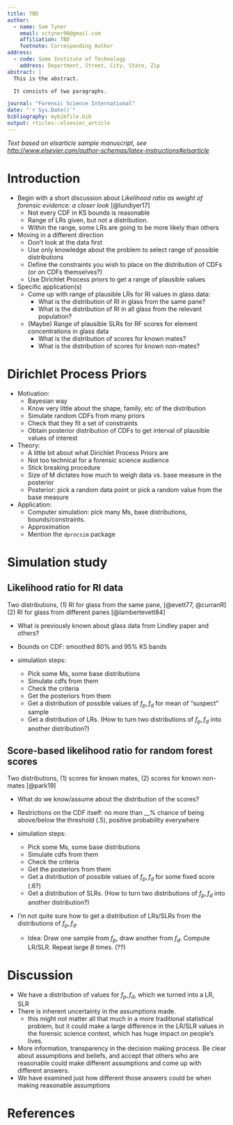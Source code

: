 ```yaml
---
title: TBD
author:
  - name: Sam Tyner
    email: sctyner90@gmail.com
    affiliation: TBD
    footnote: Corresponding Author
address:
  - code: Some Institute of Technology
    address: Department, Street, City, State, Zip
abstract: |
  This is the abstract.

  It consists of two paragraphs.

journal: "Forensic Science International"
date: "`r Sys.Date()`"
bibliography: mybibfile.bib
output: rticles::elsevier_article
---
```


_Text based on elsarticle sample manuscript, see [http://www.elsevier.com/author-schemas/latex-instructions#elsarticle](http://www.elsevier.com/author-schemas/latex-instructions#elsarticle)_


# Introduction

- Begin with a short discussion about *Likelihood ratio as weight of forensic evidence: a closer look* [@lundiyer17] 
    * Not every CDF in KS bounds is reasonable
    * Range of LRs given, but not a distribution.
    * Within the range, some LRs are going to be more likely than others 
- Moving in a different direction 
    * Don't look at the data first 
    * Use only knowledge about the problem to select range of possible distributions 
    * Define the constraints you wish to place on the distribution of CDFs (or on CDFs themselves?)
    * Use Dirichlet Process priors to get a range of plausible values
- Specific application(s)
    * Come up with range of plausible LRs for RI values in glass data:
        * What is the distribution of RI in glass from the same pane? 
        * What is the distribution of RI in all glass from the relevant population? 
    * (Maybe) Range of plausible SLRs for RF scores for element concentrations in glass data
        * What is the distribution of scores for known mates? 
        * What is the distribution of scores for known non-mates? 

# Dirichlet Process Priors

- Motivation: 
    * Bayesian way
    * Know very little about the shape, family, etc of the distribution
    * Simulate random CDFs from many priors
    * Check that they fit a set of constraints
    * Obtain posterior distribution of CDFs to get interval of plausible values of interest
- Theory: 
    * A little bit about what Dirichlet Process Priors are 
    * Not too technical for a forensic science audience
    * Stick breaking procedure
    * Size of M dictates how much to weigh data vs. base measure in the posterior 
    * Posterior: pick a random data point or pick a random value from the base measure 
- Application: 
    * Computer simulation: pick many Ms, base distributions, bounds/constraints.
    * Approximation 
    * Mention the `dprocsim` package 

# Simulation study 

## Likelihood ratio for RI data 

Two distributions, (1) RI for glass from the same pane, [@evett77, @curranR] (2) RI for glass from different panes [@lambertevett84]

- What is previously known about glass data from Lindley paper and others? 

- Bounds on CDF: smoothed 80% and 95% KS bands 

- simulation steps: 
    * Pick some Ms, some base distributions 
    * Simulate cdfs from them 
    * Check the criteria
    * Get the posteriors from them 
    * Get a distribution of possible values of $f_p, f_d$ for mean of "suspect" sample
    * Get a distribution of LRs. (How to turn two distributions of $f_p, f_d$ into another distribution?)

## Score-based likelihood ratio for random forest scores 

Two distributions, (1) scores for known mates, (2) scores for known non-mates [@park19]

- What do we know/assume about the distribution of the scores? 

- Restrictions on the CDF itself: no more than __% chance of being above/below the threshold (.5), positive probability everywhere 

- simulation steps: 
    * Pick some Ms, some base distributions 
    * Simulate cdfs from them 
    * Check the criteria
    * Get the posteriors from them 
    * Get a distribution of possible values of $f_p, f_d$ for some fixed score (.6?)
    * Get a distribution of SLRs. (How to turn two distributions of $f_p, f_d$ into another distribution?)

- I'm not quite sure how to get a distribution of LRs/SLRs from the distributions of $f_p, f_d$. 
    * Idea: Draw one sample from $f_p$, draw another from $f_d$. Compute LR/SLR. Repeat large $B$ times. (??)

# Discussion

- We have a distribution of values for $f_p, f_d$, which we turned into a LR, SLR
- There is inherent uncertainty in the assumptions made. 
    * this might not matter all that much in a more traditional statistical problem, but it could make a large difference in the LR/SLR values in the forensic science context, which has huge impact on people's lives. 
    
- More information, transparency in the decision making process. Be clear about assumptions and beliefs, and accept that others who are reasonable could make different assumptions and come up with different answers.
- We have examined just how different those answers could be when making reasonable assumptions
    

# References {#references .unnumbered}

